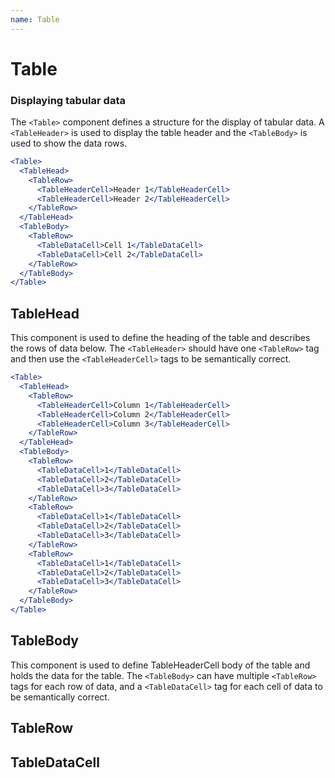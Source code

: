```yaml
---
name: Table
---
```


# Table

<ComponentDetail of="Table" figma="file/TIVgrnhEWwRGvr5yEQA4CVlj/Tables" />

### Displaying tabular data

The `<Table>` component defines a structure for the display of tabular data. A `<TableHeader>` is used to display the table header and the `<TableBody>` is used to show the data rows.

```jsx
<Table>
  <TableHead>
    <TableRow>
      <TableHeaderCell>Header 1</TableHeaderCell>
      <TableHeaderCell>Header 2</TableHeaderCell>
    </TableRow>
  </TableHead>
  <TableBody>
    <TableRow>
      <TableDataCell>Cell 1</TableDataCell>
      <TableDataCell>Cell 2</TableDataCell>
    </TableRow>
  </TableBody>
</Table>
```

## TableHead

<ComponentDetail
  of="TableHead"
  github="Table/TableHead"
  figma="file/TIVgrnhEWwRGvr5yEQA4CVlj/Tables"
/>

This component is used to define the heading of the table and describes the rows of data below. The `<TableHeader>` should have one `<TableRow>` tag and then use the `<TableHeaderCell>` tags to be semantically correct.

```jsx
<Table>
  <TableHead>
    <TableRow>
      <TableHeaderCell>Column 1</TableHeaderCell>
      <TableHeaderCell>Column 2</TableHeaderCell>
      <TableHeaderCell>Column 3</TableHeaderCell>
    </TableRow>
  </TableHead>
  <TableBody>
    <TableRow>
      <TableDataCell>1</TableDataCell>
      <TableDataCell>2</TableDataCell>
      <TableDataCell>3</TableDataCell>
    </TableRow>
    <TableRow>
      <TableDataCell>1</TableDataCell>
      <TableDataCell>2</TableDataCell>
      <TableDataCell>3</TableDataCell>
    </TableRow>
    <TableRow>
      <TableDataCell>1</TableDataCell>
      <TableDataCell>2</TableDataCell>
      <TableDataCell>3</TableDataCell>
    </TableRow>
  </TableBody>
</Table>
```

## TableBody

<ComponentDetail
  of="TableBody"
  github="Table/TableBody"
  figma="file/TIVgrnhEWwRGvr5yEQA4CVlj/Tables"
/>

This component is used to define TableHeaderCell body of the table and holds the data for the table. The `<TableBody>` can have multiple `<TableRow>` tags for each row of data, and a `<TableDataCell>` tag for each cell of data to be semantically correct.

## TableRow

<ComponentDetail
  of="TableRow"
  github="Table/TableRow"
  figma="file/TIVgrnhEWwRGvr5yEQA4CVlj/Tables"
/>

<ComponentDetail
  of="TableHeaderCell"
  github="Table/TableHeaderCell"
  figma="file/TIVgrnhEWwRGvr5yEQA4CVlj/Tables"
/>

## TableDataCell

<ComponentDetail
  of="TableDataCell"
  github="Table/TableDataCell"
  figma="file/TIVgrnhEWwRGvr5yEQA4CVlj/Tables"
/>
